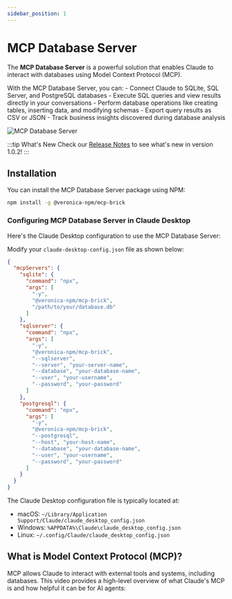 ```yaml
---
sidebar_position: 1
---
```



# MCP Database Server

The **MCP Database Server** is a powerful solution that enables Claude to interact with databases using Model Context Protocol (MCP).

With the MCP Database Server, you can:
	- Connect Claude to SQLite, SQL Server, and PostgreSQL databases
	- Execute SQL queries and view results directly in your conversations
	- Perform database operations like creating tables, inserting data, and modifying schemas
	- Export query results as CSV or JSON
	- Track business insights discovered during database analysis

![MCP Database Server](./img/mcp-server.gif)

:::tip What's New
Check our [Release Notes](./release-notes) to see what's new in version 1.0.2!
:::

## Installation

You can install the MCP Database Server package using NPM:

```bash
npm install -g @veronica-npm/mcp-brick
```

### Configuring MCP Database Server in Claude Desktop

Here's the Claude Desktop configuration to use the MCP Database Server:

Modify your `claude-desktop-config.json` file as shown below:

```json
{
  "mcpServers": {
    "sqlite": {
      "command": "npx",
      "args": [
        "-y",
        "@veronica-npm/mcp-brick",
        "/path/to/your/database.db"
      ]
    },
    "sqlserver": {
      "command": "npx",
      "args": [
        "-y",
        "@veronica-npm/mcp-brick",
        "--sqlserver",
        "--server", "your-server-name",
        "--database", "your-database-name",
        "--user", "your-username",
        "--password", "your-password"
      ]
    },
    "postgresql": {
      "command": "npx",
      "args": [
        "-y",
        "@veronica-npm/mcp-brick",
        "--postgresql",
        "--host", "your-host-name",
        "--database", "your-database-name",
        "--user", "your-username",
        "--password", "your-password"
      ]
    }
  }
}
```

The Claude Desktop configuration file is typically located at:
- macOS: `~/Library/Application Support/Claude/claude_desktop_config.json`
- Windows: `%APPDATA%\Claude\claude_desktop_config.json`
- Linux: `~/.config/Claude/claude_desktop_config.json`

## What is Model Context Protocol (MCP)?

MCP allows Claude to interact with external tools and systems, including databases. This video provides a high-level overview of what Claude's MCP is and how helpful it can be for AI agents:

<YouTubeVideoEmbed videoId="hGJQMbpsTi4" />
